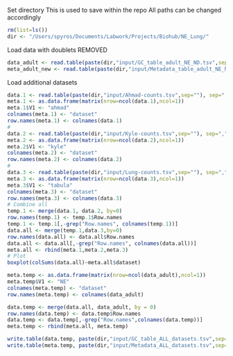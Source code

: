 Set directory
This is used to save within the repo
All paths can be changed accordingly
```r
rm(list=ls())
dir <- "/Users/spyros/Documents/Labwork/Projects/Biohub/NE_Lung/"
```

<!-- Load data with doublets still there -->
<!-- ```{r Load data} -->
<!-- data_adult <- read.table(paste(dir,"input/GC_table_adult_NE.tsv",sep="")) -->
<!-- meta_adult_new <- read.table(paste(dir,"input/Metadata_table_adult_NE.tsv",sep="")) -->
<!-- ``` -->

Load data with doublets REMOVED
```r
data_adult <- read.table(paste(dir,"input/GC_table_adult_NE_ND.tsv",sep=""))
meta_adult_new <- read.table(paste(dir,"input/Metadata_table_adult_NE_ND.tsv",sep=""))
```

Load additional datasets 
```r
data.1 <- read.table(paste(dir,"input/Ahmad-counts.tsv",sep=""), sep=",", header = T, row.names = 1)
meta.1 <- as.data.frame(matrix(nrow=ncol(data.1),ncol=1))
meta.1$V1 <- "ahmad"
colnames(meta.1) <- "dataset"
row.names(meta.1) <- colnames(data.1)
# 
data.2 <- read.table(paste(dir,"input/Kyle-counts.tsv",sep=""), sep=",", header = T, row.names = 1)
meta.2 <- as.data.frame(matrix(nrow=ncol(data.2),ncol=1))
meta.2$V1 <- "kyle"
colnames(meta.2) <- "dataset"
row.names(meta.2) <- colnames(data.2)
#
data.3 <- read.table(paste(dir,"input/Lung-counts.tsv",sep=""), sep=",", header = T, row.names = 1)
meta.3 <- as.data.frame(matrix(nrow=ncol(data.3),ncol=1))
meta.3$V1 <- "tabula"
colnames(meta.3) <- "dataset"
row.names(meta.3) <- colnames(data.3)
# Combine all 
temp.1 <- merge(data.1, data.2, by=0)
row.names(temp.1) <- temp.1$Row.names
temp.1 <- temp.1[,-grep("Row.names", colnames(temp.1))]
data.all <- merge(temp.1,data.3,by=0)
row.names(data.all) <- data.all$Row.names
data.all <- data.all[,-grep("Row.names", colnames(data.all))]
meta.all <- rbind(meta.1,meta.2,meta.3)
# Plot 
boxplot(colSums(data.all)~meta.all$dataset)
```


```r
meta.temp <- as.data.frame(matrix(nrow=ncol(data_adult),ncol=1))
meta.temp$V1 <- "NE"
colnames(meta.temp) <- "dataset"
row.names(meta.temp) <- colnames(data_adult)
```

```r
data.temp <- merge(data.all, data_adult, by = 0)
row.names(data.temp) <- data.temp$Row.names
data.temp <- data.temp[,-grep("Row.names",colnames(data.temp))]
meta.temp <- rbind(meta.all, meta.temp)
```

```r
write.table(data.temp, paste(dir,"input/GC_table_ALL_datasets.tsv",sep=""))
write.table(meta.temp, paste(dir,"input/Metadata_ALL_datasets.tsv",sep=""))
```